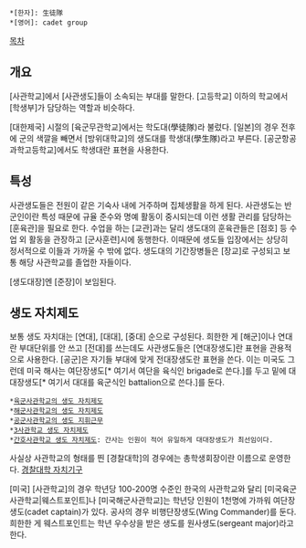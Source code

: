  *[한자]: 生徒隊
 *[영어]: cadet group

[[목차]]
== 개요 ==
[사관학교]에서 [사관생도]들이 소속되는 부대를 말한다. [고등학교] 이하의 학교에서 [학생부]가 담당하는 역할과 비슷하다.

[대한제국] 시절의 [육군무관학교]에서는 학도대(學徒隊)라 불렀다. [일본]의 경우 전후에 군의 색깔을 빼면서 [방위대학교]의 생도대를 학생대(學生隊)라고 부른다. [공군항공과학고등학교]에서도 학생대란 표현을 사용한다.
== 특성 ==
사관생도들은 전원이 같은 기숙사 내에 거주하며 집체생활을 하게 된다. 사관생도는 반군인이란 특성 때문에 규율 준수와 명예 활동이 중시되는데 이런 생활 관리를 담당하는 [훈육관]을 필요로 한다. 수업을 하는 [교관]과는 달리 생도대의 훈육관들은 [점호] 등 수업 외 활동을 관장하고 [군사훈련]시에 동행한다. 이때문에 생도들 입장에서는 상당히 정서적으로 이들과 가까울 수 밖에 없다. 생도대의 기간장병들은 [장교]로 구성되고 보통 해당 사관학교를 졸업한 자들이다.

[생도대장]엔 [준장]이 보임된다.
== 생도 자치제도 ==
보통 생도 자치대는 [연대], [대대], [중대] 순으로 구성된다. 희한한 게 [해군]이나 연대란 부대단위를 안 쓰고 [전대]를 쓰는데도 사관생도들은 [연대장생도]란 표현을 관용적으로 사용한다. [공군]은 자기들 부대에 맞게 전대장생도란 표현을 쓴다. 이는 미국도 그런데 미국 해사는 여단장생도[* 여기서 여단을 육식인 brigade로 쓴다.]를 두고 밑에 대대장생도[* 여기서 대대를 육군식인 battalion으로 쓴다.]를 둔다.

 *[http://www.kma.ac.kr/page/cadetlife/autonomy/command/ 육군사관학교의 생도 자치제도]
 *[http://www.navy.ac.kr/life/life_sagwan_saengdo.jsp 해군사관학교의 생도 자치제도]
 *[http://www.afa.ac.kr:8081/user/indexSub.action?codyMenuSeq=46754&siteId=afa&menuUIType=sub 공군사관학교의 생도 지휘근무]
 *[http://www.kaay.mil.kr/ktma/index.html 3사관학교 생도 자치제도]
 *[http://www.afna.ac.kr/user/indexSub.action?codyMenuSeq=69766&siteId=afna&menuUIType=top 간호사관학교 생도 자치제도]: 간사는 인원이 적어 유일하게 대대장생도가 최선임이다.

사실상 사관학교의 형태를 띈 [경찰대학]의 경우에는 총학생회장이란 이름으로 운영한다. [http://www.police.ac.kr/community/union.jsp 경찰대학 자치기구]

[미국] [사관학교]의 경우 학년당 100-200명 수준인 한국의 사관학교와 달리 [미국육군사관학교|웨스트포인트]나 [미국해군사관학교]는 학년당 인원이 1천명에 가까워 여단장생도(cadet captain)가 있다. 공사의 경우 비행단장생도(Wing Commander)를 둔다. 희한한 게 웨스트포인트는 학년 우수상을 받은 생도를 원사생도(sergeant major)라고 한다.
